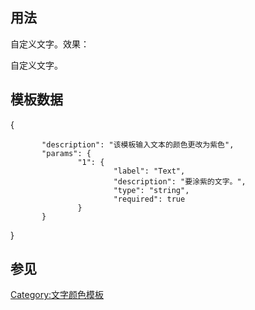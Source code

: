 {{Documentation subpage}}
<!-- PLEASE ADD CATEGORIES AND INTERWIKIS AT THE BOTTOM OF THIS PAGE -->

== 用法 ==
自定义{{tlc|purple|颜色}}文字。效果：

自定义{{purple|颜色}}文字。

== 模板数据 ==
{{TemplateDataHeader}}
<TemplateData>
{
        "description": "该模板输入文本的颜色更改为紫色",
        "params": {
                "1": {
                        "label": "Text",
                        "description": "要涂紫的文字。",
                        "type": "string",
                        "required": true
                }
        }
}
</TemplateData>

== 参见 ==
{{文字颜色模板参见}}

<includeonly><!--
++++ PLEASE ADD CATEGORIES AND INTERWIKIS BELOW THIS LINE, INSIDE INCLUDEONLY TAGS, THANK YOU. -->
[[Category:文字颜色模板]]
</includeonly>